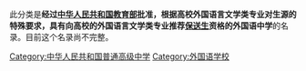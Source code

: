 此分类是'''经过[[中华人民共和国教育部|中华人民共和国教育部]]批准，根据高校外国语言文学类专业对生源的特殊要求，具有向高校的外国语言文学类专业推荐[[保送生|保送生]]资格的外国语中学'''的名录。目前这个名录尚不完整。

[[Category:中华人民共和国普通高级中学|Category:中华人民共和国普通高级中学]]
[[Category:外国语学校|Category:外国语学校]]